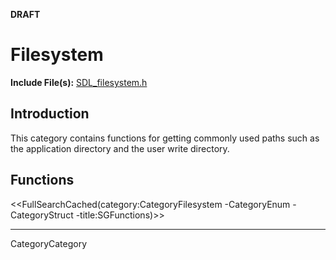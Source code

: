 <!-- #master-page:CategoryTemplate -->
<!-- #master-date:Unknown-Date -->
<!-- format wiki -->
<!-- language en -->

'''DRAFT'''

= Filesystem =

'''Include File(s):'''  [http://hg.libsdl.org/SDL/file/default/include/SDL_filesystem.h SDL_filesystem.h]


== Introduction ==

This category contains functions for getting commonly used paths such as the application directory and the user write directory.


<!-- #Remove the ## in front of the next 2 lines to automatically create a list on the page.  Remove this comment. -->
<!-- #== Enumerations == -->
<!-- #<<FullSearchCached(category:CategoryFilesystem CategoryEnum -title:SGEnumerations)>> -->


<!-- #Remove the ## in front of the next 2 lines to automatically create a list on the page.  Remove this comment. -->
<!-- #== Structures == -->
<!-- #<<FullSearchCached(category:CategoryFilesystem CategoryStruct -title:SGStructures)>> -->


== Functions ==
<<FullSearchCached(category:CategoryFilesystem -CategoryEnum -CategoryStruct -title:SGFunctions)>>

----
CategoryCategory

